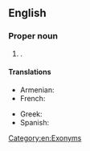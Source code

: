 ==English==

===Proper noun===
{{en-proper noun}}

# {{place|en|city/and/port|c/Cyprus}}.

====Translations====
{{trans-top|port of Cyprus}}
* Armenian: {{t|hy|Լիմասոլ}}
* French: {{t|fr|Limassol}}
{{trans-mid}}
* Greek: {{t+|el|Λεμεσός}}
* Spanish: {{t|es|Limasol}}
{{trans-bottom}}

[[Category:en:Exonyms]]